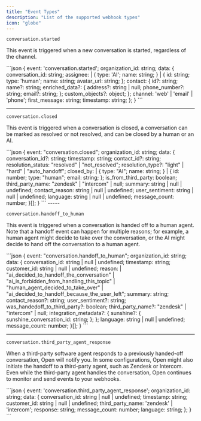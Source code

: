 ```yaml
---
title: "Event Types"
description: "List of the supported webhook types"
icon: "globe"
---
```


`conversation.started`

This event is triggered when a new conversation is started, regardless of the channel.

<Accordion title="Sample Payload">
```json
{
  event: 'conversation.started';
  organization_id: string;
  data: {
    conversation_id: string;
    assignee:
    | {
      type: 'AI';
      name: string;
    }
    | {
      id: string;
      type: 'human';
      name: string;
      avatar_url: string;
    };
    contact: {
      id?: string;
      name?: string;
      enriched_data?: {
        address?: string | null;
        phone_number?: string;
        email?: string;
      };
      custom_objects?: object;
    };
    channel: 'web' | 'email' | 'phone';
    first_message: string;
    timestamp: string;
  };
}
```
</Accordion>

---

`conversation.closed`

This event is triggered when a conversation is closed, a conversation can be marked as resolved or not resolved, and can be closed by a human or an AI.

<Accordion title="Sample Payload">
```json
{
    event: "conversation.closed";
    organization_id: string;
    data: {
        conversation_id?: string;
        timestamp: string;
        contact_id?: string;
        resolution_status: "resolved" | "not_resolved";
        resolution_type?: "light" | "hard" | "auto_handoff";
        closed_by:
        | {
            type: "AI";
            name: string;
        }
        | {
            id: number;
            type: "human";
            email: string;
        };
        is_from_third_party: boolean;
        third_party_name: "zendesk" | "intercom" | null;
        summary: string | null | undefined;
        contact_reason: string | null | undefined;
        user_sentiment: string | null | undefined;
        language: string | null | undefined;
        message_count: number;
    }[];
}
```
</Accordion>
-----

`conversation.handoff_to_human`

This event is triggered when a conversation is handed off to a human agent. Note that a handoff event can happen for multiple reasons; for example, a human agent might decide to take over the conversation, or the AI might decide to hand off the conversation to a human agent.

<Accordion title="Sample Payload">
```json
{
    event: "conversation.handoff_to_human";
    organization_id: string;
    data: {
        conversation_id: string | null | undefined;
        timestamp: string;
        customer_id: string | null | undefined;
        reason:
        | "ai_decided_to_handoff_the_conversation" 
        | "ai_is_forbidden_from_handling_this_topic" 
        | "human_agent_decided_to_take_over" 
        | "ai_decided_to_handoff_because_the_user_left";
        summary: string;
        contact_reason?: string;
        user_sentiment?: string;
        was_handedoff_to_third_party?: boolean;
        third_party_name?: "zendesk" | "intercom" | null;
        integration_metadata?: {
           sunshine?: {
             sunshine_conversation_id: string;
           };
        };
        language: string | null | undefined;
        message_count: number;
    }[];
}
```
</Accordion>

---

`conversation.third_party_agent_response`

When a third-party software agent responds to a previously handed-off conversation, Open will notify you. In some configurations, Open might also initiate the handoff to a third-party agent, such as Zendesk or Intercom. Even while the third-party agent handles the conversation, Open continues to monitor and send events to your webhooks.

<Accordion title="Sample Payload">
```json
{
  event: 'conversation.third_party_agent_response';
  organization_id: string;
  data: {
    conversation_id: string | null | undefined;
    timestamp: string;
    customer_id: string | null | undefined;
    third_party_name: 'zendesk' | 'intercom';
    response: string;
    message_count: number;
    language: string;
  };
}
```
</Accordion>

